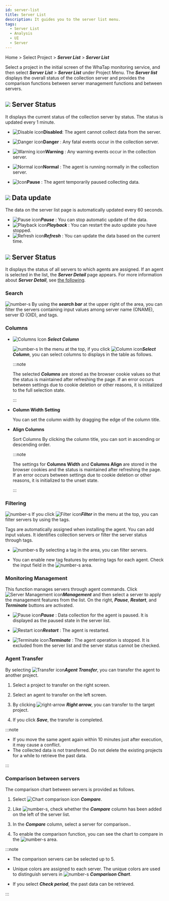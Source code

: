 ```yaml
---
id: server-list
title: Server List
description: It guides you to the server list menu.
tags:
  - Server List
  - Analysis
  - UI
  - Server
---
```


Home > Select Project > **_Server List_** > **_Server List_**

Select a project in the initial screen of the WhaTap monitoring service, and then select **_Server List_** > **_Server List_** under Project Menu. The **_Server list_** displays the overall status of the collection server and provides the comparison functions between server management functions and between servers.

<ImgLang img='server-list.png' desc='Server List'/>

## ![](/img/number-01.png) Server Status

It displays the current status of the collection server by status. The status is updated every 1 minute.

- ![Disable icon](/img/ico-disable-agent.svg)**Disabled**: The agent cannot collect data from the server.

- ![Danger icon](/img/ic-warning-critical.svg)**Danger** : Any fatal events occur in the collection server.

- ![Warning icon](/img/ic-warning-filled.svg)**Warning** : Any warning events occur in the collection server.

- ![Normal icon](/img/ic-check-circle-filled.svg)**Normal** : The agent is running normally in the collection server.

- ![Icon](/img/ic-s-pause.svg)**Pause** : The agent temporarily paused collecting data.

## ![](/img/number-02.png) Data update

The data on the server list page is automatically updated every 60 seconds.

- ![Pause icon](/img/ic-s-pause.svg)**_Pause_** : You can stop automatic update of the data. 
- ![Playback icon](/img/ic-play-grn.svg)**_Playback_** : You can restart the auto update you have stopped.
- ![Refresh icon](/img/ic-refresh2.svg)**_Refresh_** : You can update the data based on the current time.

## ![](/img/number-03.png) Server Status

It displays the status of all servers to which agents are assigned. If an agent is selected in the list, the **_Server Detail_** page appears. For more information about **_Server Detail_**, see [the following](server-detail).

### Search

![number-s](/img/number-03.png) By using the **_search bar_** at the upper right of the area, you can filter the servers containing input values among server name (ONAME), server ID (OID), and tags.

### Columns

- ![Columns Icon](/img/ic-column.svg) **_Select Column_**

  ![number-s](/img/number-03.png) In the menu at the top, if you click ![Column icon](/img/ic-column.svg)**_Select Column_**, you can select columns to displays in the table as follows.

  <ImgLang img='server-list-cl.png' desc='Server list column'/>

  :::note

  The selected **_Columns_** are stored as the browser cookie values so that the status is maintained after refreshing the page. If an error occurs between settings due to cookie deletion or other reasons, it is initialized to the full selection state.

  :::

- **Column Width Setting**

  You can set the column width by dragging the edge of the column title.

- **Align Columns**

  Sort Columns By clicking the column title, you can sort in ascending or descending order.

  :::note

  The settings for **Columns Width** and **Columns Align** are stored in the browser cookies and the status is maintained after refreshing the page. If an error occurs between settings due to cookie deletion or other reasons, it is initialized to the unset state.

  :::

### Filtering

![number-s](/img/number-03.png) If you click ![Filter icon](/img/ico-filter.svg)**_Filter_** in the menu at the top, you can filter servers by using the tags. 

Tags are automatically assigned when installing the agent. You can add input values. It identifies collection servers or filter the server status through tags.

<ImgLang img='server-list-filter.png' desc='Server list filter'/>

- ![number-s](/img/number-04.png) By selecting a tag in the area, you can filter servers. 

- You can enable new tag features by entering tags for each agent. Check the input field in the ![number-s](/img/number-05.png) area.

### Monitoring Management

This function manages servers through agent commands. Click ![Server Management icon](/img/ico-setting.svg)**_Management_** and then select a server to apply the management features from the list. On the right, **_Pause_**, **_Restart_**, and **_Terminate_** buttons are activated.

- ![Pause icon](/img/ic-s-pause.svg)**_Pause_** : Data collection for the agent is paused. It is displayed as the paused state in the server list.

- ![Restart icon](/img/ic-caret-right.svg)**_Restart_** : The agent is restarted.

- ![Terminate icon](/img/ic-delete-critical.svg)**_Terminate_** : The agent operation is stopped. It is excluded from the server list and the server status cannot be checked.

### Agent Transfer

By selecting ![Transfer icon](/img/ic-swap.svg)**_Agent Transfer_**, you can transfer the agent to another project.

<ImgLang img='server-list-agent-transfer.png' desc='Server list agent transfer'/>

1. Select a project to transfer on the right screen.

2. Select an agent to transfer on the left screen.

3. By clicking ![right-arrow](/img/right-arrow.svg) **_Right arrow_**, you can transfer to the target project.

4. If you click **_Save_**, the transfer is completed.

:::note

- If you move the same agent again within 10 minutes just after execution, it may cause a conflict. 
- The collected data is not transferred. Do not delete the existing projects for a while to retrieve the past data.

:::

### Comparison between servers

The comparison chart between servers is provided as follows. 

<ImgLang img='server-list-compare.png' desc='Comparison between servers'/>

1. Select ![Chart comparison icon](/img/ic-multiline-chart2.svg) **_Compare_**.

2. Like ![number-s](/img/number-06.png), check whether the **_Compare_** column has been added on the left of the server list.

3. In the **_Compare_** column, select a server for comparison..

4. To enable the comparison function, you can see the chart to compare in the ![number-s](/img/ic-number-07.svg) area.

:::note

- The comparison servers can be selected up to 5.

- Unique colors are assigned to each server. The unique colors are used to distinguish servers in ![number-s](/img/ic-number-07.svg) **_Comparison Chart_**.

- If you select **_Check period_**, the past data can be retrieved.

:::
